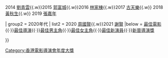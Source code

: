 {{Navbox with columns
|name    = 香港電影導演會年度大獎最佳男主角
|title = [[香港電影導演會年度大獎|<span style="color:#FFFFFF;">香港電影導演會年度大獎</span>]][[香港電影導演會年度大獎最佳男主角|<span style="color:#FFC0CB;">最佳男主角</span>]]
|titlestyle = background:#743481;color:white;
|groupstyle = background:#743481;color:white;
| group1 = 2010年代
| list1  = 2013 [[梁朝偉]]{{.w}}2014 [[劉青雲]]{{.w}}2015 [[郭富城]]{{.w}}2016 [[林家棟]]{{.w}}2017 [[古天樂]]{{.w}} 2018 [[黃秋生]]{{.w}} 2019 [[張嘉年]]

| group2 = 2020年代
| list2  = 2020 [[周國賢]]{{.w}}2021 [[謝賢]]
|below  = [[香港電影導演會年度大獎最佳電影|最佳電影]]{{·}}[[香港電影導演會年度大獎最佳導演|最佳導演]]{{·}}[[香港電影導演會年度大獎最佳男主角|最佳男主角]]{{·}}[[香港電影導演會年度大獎最佳女主角|最佳女主角]]{{·}}[[香港電影導演會年度大獎最佳新演員|最佳新演員]]{{·}}[[香港電影導演會年度大獎新晉導演獎|新晉導演獎]]


}}
<noinclude>
[[Category:香港電影導演會年度大獎]]
[[Category:香港電影導演會獎最佳男主角得主| ]]
</noinclude>